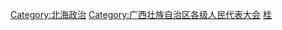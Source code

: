 [[Category:北海政治|Category:北海政治]]
[[Category:广西壮族自治区各级人民代表大会|Category:广西壮族自治区各级人民代表大会]]
[[Category:设区的市人民代表大会|桂]]